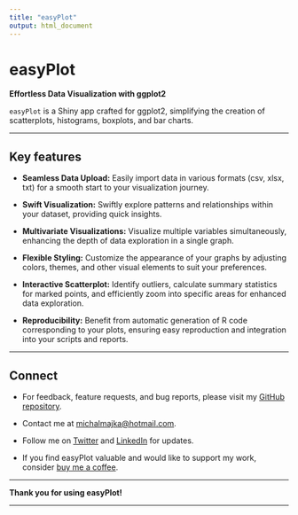 ```yaml
---
title: "easyPlot"
output: html_document
---
```

  
# easyPlot

**Effortless Data Visualization with ggplot2**

`easyPlot` is a Shiny app crafted for ggplot2, simplifying the creation of scatterplots, histograms, boxplots, and bar charts.



----------------------------------------------------

## Key features

- **Seamless Data Upload:** Easily import data in various formats (csv, xlsx, txt) for a smooth start to your visualization journey.

- **Swift Visualization:** Swiftly explore patterns and relationships within your dataset, providing quick insights.

- **Multivariate Visualizations:** Visualize multiple variables simultaneously, enhancing the depth of data exploration in a single graph.

- **Flexible Styling:** Customize the appearance of your graphs by adjusting colors, themes, and other visual elements to suit your preferences.

- **Interactive Scatterplot:** Identify outliers, calculate summary statistics for marked points, and efficiently zoom into specific areas for enhanced data exploration.

- **Reproducibility:** Benefit from automatic generation of R code corresponding to your plots, ensuring easy reproduction and integration into your scripts and reports.



----------------------------------------------------

## Connect

- For feedback, feature requests, and bug reports, please visit my [GitHub repository](https://github.com/majkamichal/easyPlot).
  
- Contact me at [michalmajka@hotmail.com](mailto:michalmajka@hotmail.com).
  
- Follow me on [Twitter](https://twitter.com/majkamichal) and [LinkedIn](https://www.linkedin.com/in/michal-majka/) for updates.
    
- If you find easyPlot valuable and would like to support my work, consider [buy me a coffee](https://www.buymeacoffee.com/michalmajka).

----------------------------------------------------
    
**Thank you for using easyPlot!**
      
----------------------------------------------------
